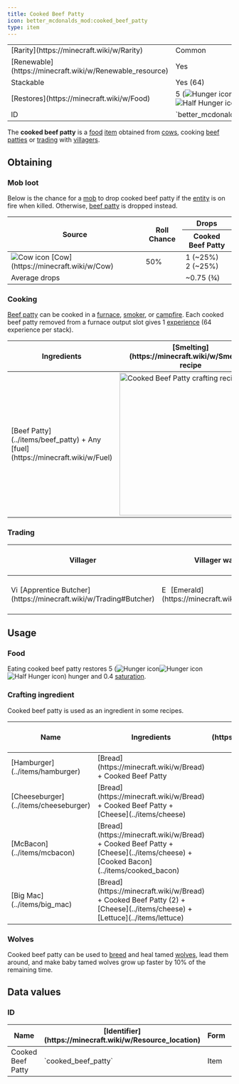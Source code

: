 ```yaml
---
title: Cooked Beef Patty
icon: better_mcdonalds_mod:cooked_beef_patty
type: item
---
```


<table>
    <tbody>
        <tr>
            <td>[Rarity](https://minecraft.wiki/w/Rarity)</td>
            <td>Common</td>
        </tr>
        <tr>
            <td>[Renewable](https://minecraft.wiki/w/Renewable_resource)</td>
            <td>Yes</td>
        </tr>
        <tr>
            <td>Stackable</td>
            <td>Yes (64)</td>
        </tr>
        <tr>
            <td>[Restores](https://minecraft.wiki/w/Food)</td>
            <td>5 (<img src="https://minecraft.wiki/images/Hunger_%28icon%29.png" alt="Hunger icon" /><img src="https://minecraft.wiki/images/Hunger_%28icon%29.png" alt="Hunger icon" /><img src="https://minecraft.wiki/images/Half_Hunger_%28icon%29.png" alt="Half Hunger icon" />)</td>
        </tr>
        <tr>
            <td>ID</td>
            <td>`better_mcdonalds_mod:cooked_beef_patty`</td>
        </tr>
    </tbody>
</table>

The **cooked beef patty** is a [food](https://minecraft.wiki/w/Food) [item](https://minecraft.wiki/w/Item) obtained from [cows](https://minecraft.wiki/w/Cow), cooking [beef patties](../items/beef_patty) or [trading](https://minecraft.wiki/w/Trading) with [villagers](https://minecraft.wiki/w/Villager).

## Obtaining

### Mob loot

Below is the chance for a [mob](https://minecraft.wiki/w/Mob) to drop cooked beef patty if the [entity](https://minecraft.wiki/w/Entity) is on fire when killed. Otherwise, [beef patty](../items/beef_patty) is dropped instead.

<table>
    <thead>
        <tr>
            <th rowspan="3">Source</th>
            <th rowspan="3">Roll Chance</th>
            <th>Drops</th>
        </tr>
        <tr>
            <th><Asset width={16} height={16} location="better_mcdonalds_mod:cooked_beef_patty"/> Cooked Beef Patty</th>
        </tr>
    </thead>
    <tbody>
        <tr>
            <td><img src="https://minecraft.wiki/images/EntitySprite_cow.png" alt="Cow icon" /> [Cow](https://minecraft.wiki/w/Cow)</td>
            <td>50%</td>
            <td>1 <Asset width={16} height={16} location="better_mcdonalds_mod:cooked_beef_patty"/> (~25%)<br/>2 <Asset width={16} height={16} location="better_mcdonalds_mod:cooked_beef_patty"/> (~25%)</td>
        </tr>
        <tr>
            <td colspan="2">Average drops</td>
            <td>~0.75 (3⁄4) <Asset width={16} height={16} location="better_mcdonalds_mod:cooked_beef_patty"/></td>
        </tr>
    </tbody>
</table>

### Cooking

[Beef patty](../items/beef_patty) can be cooked in a [furnace](https://minecraft.wiki/w/Furnace), [smoker](https://minecraft.wiki/w/Smoker), or [campfire](https://minecraft.wiki/w/Campfire). Each cooked beef patty removed from a furnace output slot gives 1 [experience](https://minecraft.wiki/w/Experience) (64 experience per stack).

<table>
    <thead>
        <tr>
            <th>Ingredients</th>
            <th>[Smelting](https://minecraft.wiki/w/Smelting) recipe</th>
        </tr>
    </thead>
    <tbody>
        <tr>
            <td>[Beef Patty](../items/beef_patty) + Any [fuel](https://minecraft.wiki/w/Fuel)</td>
            <td><img src="https://i.imgur.com/7QLytyP.png" alt="Cooked Beef Patty crafting recipe" width="320px"/></td>
        </tr>
    </tbody>
</table>

### Trading

<table>
    <thead>
        <tr>
            <th>Villager</th>
            <th>Villager wants</th>
            <th>Player receives</th>
            <th>Trades in stock</th>
            <th>Villager XP</th>
        </tr>
    </thead>
    <tbody>
        <tr>
            <td><img src="https://minecraft.wiki/images/EntitySprite_villager-butcher.png" alt="Villager Butcher icon" width="16px"/> [Apprentice Butcher](https://minecraft.wiki/w/Trading#Butcher)</td>
            <td><img src="https://minecraft.wiki/images/Invicon_Emerald.png" alt="Emerald icon" width="16px"/> [Emerald](https://minecraft.wiki/w/Emerald)</td>
            <td>6 × <Asset width={16} height={16} location="better_mcdonalds_mod:cooked_beef_patty"/> Cooked Beef Patty</td>
            <td>16</td>
            <td>5</td>
        </tr>
    </tbody>
</table>

## Usage

### Food

Eating cooked beef patty restores 5 (<img src="https://minecraft.wiki/images/Hunger_%28icon%29.png" alt="Hunger icon" /><img src="https://minecraft.wiki/images/Hunger_%28icon%29.png" alt="Hunger icon" /><img src="https://minecraft.wiki/images/Half_Hunger_%28icon%29.png" alt="Half Hunger icon" />) hunger and 0.4 [saturation](https://minecraft.wiki/w/Hunger#Mechanics).

### Crafting ingredient

Cooked beef patty is used as an ingredient in some recipes.

<table>
    <thead>
        <tr>
            <th>Name</th>
            <th>Ingredients</th>
            <th>[Crafting](https://minecraft.wiki/w/Crafting) recipe</th>
        </tr>
    </thead>
    <tbody>
        <tr>
            <td>[Hamburger](../items/hamburger)</td>
            <td>[Bread](https://minecraft.wiki/w/Bread) + Cooked Beef Patty</td>
            <td><CraftingRecipe slots={['bread', 'better_mcdonalds_mod:cooked_beef_patty', '', '', '', '', '', '', '']} result="better_mcdonalds_mod:hamburger"/></td>
        </tr>
        <tr>
            <td>[Cheeseburger](../items/cheeseburger)</td>
            <td>[Bread](https://minecraft.wiki/w/Bread) + Cooked Beef Patty + [Cheese](../items/cheese)</td>
            <td><CraftingRecipe slots={['bread', 'better_mcdonalds_mod:cooked_beef_patty', 'better_mcdonalds_mod:cheese', '', '', '', '', '', '']} result="better_mcdonalds_mod:cheeseburger"/></td>
        </tr>
        <tr>
            <td>[McBacon](../items/mcbacon)</td>
            <td>[Bread](https://minecraft.wiki/w/Bread) + Cooked Beef Patty + [Cheese](../items/cheese) + [Cooked Bacon](../items/cooked_bacon)</td>
            <td><CraftingRecipe slots={['bread', 'better_mcdonalds_mod:cooked_beef_patty', 'better_mcdonalds_mod:cheese', 'better_mcdonalds_mod:cooked_bacon', '', '', '', '', '']} result="better_mcdonalds_mod:mcbacon"/></td>
        </tr>
        <tr>
            <td>[Big Mac](../items/big_mac)</td>
            <td>[Bread](https://minecraft.wiki/w/Bread) + Cooked Beef Patty (2) + [Cheese](../items/cheese) + [Lettuce](../items/lettuce)</td>
            <td><CraftingRecipe slots={['bread', 'better_mcdonalds_mod:cooked_beef_patty', 'better_mcdonalds_mod:cooked_beef_patty', 'better_mcdonalds_mod:cheese', 'better_mcdonalds_mod:lettuce', '', '', '', '']} result="better_mcdonalds_mod:big_mac"/></td>
        </tr>
    </tbody>
</table>

### Wolves

Cooked beef patty can be used to [breed](https://minecraft.wiki/w/Breed) and heal tamed [wolves](https://minecraft.wiki/w/Wolves), lead them around, and make baby tamed wolves grow up faster by 10% of the remaining time.

## Data values

### ID

<table>
    <thead>
        <tr>
            <th>Name</th>
            <th>[Identifier](https://minecraft.wiki/w/Resource_location)</th>
            <th>Form</th>
            <th>[Item tags](https://minecraft.wiki/w/Tag)</th>
            <th>Translation key</th>
        </tr>
    </thead>
    <tbody>
        <tr>
            <td>Cooked Beef Patty</td>
            <td>`cooked_beef_patty`</td>
            <td>Item</td>
            <td>`minecraft:meat`<br/>`c:foods/cooked_beef`</td>
            <td>`item.better_mcdonalds_mod.cooked_beef_patty`</td>
        </tr>
    </tbody>
</table>